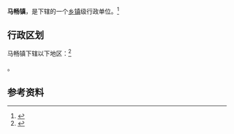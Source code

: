 {{中国乡级行政区|61/07/23/105/000}}

'''马畅镇'''，是{{PRC admin/fullname|61/07/23/105/000|3}}下辖的一个[[乡镇|乡镇]]级行政单位。<ref>{{PRC admin/ref sgc|{{PRC admin/parent|61/07/23/105/000}}}}</ref>

== 行政区划 ==

马畅镇下辖以下地区：<ref>{{PRC admin/ref sgc|61/07/23/105/000}}</ref>

{{PRC admin/children|61/07/23/105/000}}。

== 参考资料 ==

{{reflist}}

{{行政区划小作品}}
{{PRC admin/navcat|61/07/23/105/000}}